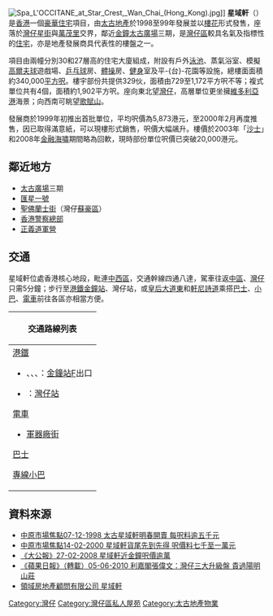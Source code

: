 {{Infobox_housinghk
| name = 星域軒<br/>StarCrest
| logo = 
| photo = StarCrest.JPG
| address = {{HKG}}[[灣仔|灣仔]][[星街|星街]]9號
| lot = 內地段第8853號
| developer = [[太古地產|太古地產]]
| management = 星域軒（管理）有限公司
| use = 住宅
| blocknumber = 2
| floornumber = 30（第1座）／27（第2座）
| yearofcompletion = 1999年第三季
| former = 
| facilities = 車位、會所、游泳池、遊樂場
| website = {{url|http://www.starcrest.com.hk}}
}}
[[File:Spa_L'OCCITANE_at_Star_Crest,_Wan_Chai_(Hong_Kong).jpg|thumb]]]]
'''星域軒'''（{{lang-en|StarCrest}}）是[[香港|香港]]一個[[豪華住宅|豪華住宅]]項目，由[[太古地產|太古地產]]於1998至99年發展並以[[樓花|樓花]]形式發售，座落於[[灣仔|灣仔]][[星街|星街]]與[[萬茂里|萬茂里]]交界，鄰近[[金鐘|金鐘]][[太古廣場|太古廣場]]三期，是[[灣仔區|灣仔區]]較具名氣及指標性的[[住宅|住宅]]，亦是地產發展商具代表性的樓盤之一。

項目由兩幢分別30和27層高的住宅大廈組成，附設有戶外[[泳池|泳池]]、蒸氣浴室、模擬[[高爾夫球|高爾夫球]]遊戲場、[[乒乓球|乒乓球]]房、[[體操|體操]]房、[[健身|健身]]室及平-{台}-花園等設施，總樓面面積約340,000[[平方呎|平方呎]]。樓宇部份共提供329伙，面積由729至1,172平方呎不等；複式單位共有4個，面積約1,902平方呎。座向東北望[[灣仔|灣仔]]，高層單位更坐擁[[維多利亞港|維多利亞港]]海景；向西南可眺望[[歌賦山|歌賦山]]。

發展商於1999年初推出首批單位，平均呎價為5,873港元，至2000年2月再度推售，因已取得滿意紙，可以現樓形式銷售，呎價大幅飊升。樓價於2003年「[[沙士|沙士]]」和2008年[[金融海嘯|金融海嘯]]期間略為回軟，現時部份單位呎價已突破20,000港元。

==鄰近地方==
*[[太古廣場|太古廣場]]三期
*[[匯星一號|匯星一號]]
*[[聖佛蘭士街|聖佛蘭士街]]（灣仔[[蘇豪區|蘇豪區]]）
*[[香港警察總部|香港警察總部]]
*[[正義道軍營|正義道軍營]]

==交通==
星域軒位處香港核心地段，毗連[[中西區_(香港)|中西區]]，交通幹線四通八達，駕車往返[[中區_(香港)|中區]]、[[灣仔|灣仔]]只需5分鐘；步行至[[港鐵|港鐵]][[金鐘站|金鐘站]]、灣仔站，或[[皇后大道東_(街道)|皇后大道東]]和[[軒尼詩道|軒尼詩道]]乘搭[[巴士|巴士]]、[[小巴|小巴]]、[[電車|電車]]前往各區亦相當方便。
{| class="mw-collapsible mw-collapsed wikitable" style="background:white; margin: 0 auto; width: auto;" 
! 交通路線列表
|-
|
;[[港鐵|港鐵]]
*{{港鐵路線標誌|TWL}}、{{港鐵路線標誌|ISL}}、{{港鐵路線標誌|SIL}}、{{港鐵路線標誌|ERL}}：[[金鐘站|金鐘站]]F出口
*{{港鐵路線標誌|ISL}}：[[灣仔站|灣仔站]]
;[[香港電車|電車]]
*[[軍器廠街|軍器廠街]]
;[[專利巴士|巴士]]
{{港島巴士簡單列表|1|2|5B|5X|6|6A|6X|10|11|15|23|23B|25|26|37A|37B|37X|40|40M|66|75|90|90C|97|722|789|N8X|N90}}
{{過海隧道巴士簡單列表|101|103|104|109|111|111P|113|115|182|182X|601|601P|603|603P|619|619X|621|641|680|680X|681|681P|690|690P}}
{{過海隧道巴士簡單列表|905|914|930|930A|930X|934|934A|935|936|948|960|960P|961|961P|962|962B|962P|962S|962X|968|969|969A|969B|969P|980A|980X|981P|982X|985|N121|N182|N368|N619|N680|N691|N962|N969}}
{{大嶼山巴士簡單列表|A11|A17|E11|E11A|N11}}
;[[專線小巴|專線小巴]]
{{港島專線小巴簡單列表|24A|24M|28|56|56A}}
|}

==資料來源==
*[http://www.centanet.com.hk/cmarket/n981207m.htm 中原市場焦點07-12-1998 太古星域軒明春開賣 每呎料逾五千元] {{Wayback|url=http://www.centanet.com.hk/cmarket/n981207m.htm |date=20160304121147 }}
*[http://www.centanet.com.hk/cmarket/2000_02/n000214n.htm 中原市場焦點14-02-2000 星域軒貨尾先到先得 呎價料七千至一萬元] {{Wayback|url=http://www.centanet.com.hk/cmarket/2000_02/n000214n.htm |date=20051202010454 }}
*[http://www.takungpao.com.hk/news/08/02/27/GW-869612.htm 《大公報》27-02-2008 星域軒近金鐘呎價逾萬]{{dead link|date=2018年3月 |bot=InternetArchiveBot |fix-attempted=yes }}
*[http://news.hotpot.hk/fruit/art_main.php?iss_id=20100605&sec_id=15307&art_id=14102373 《蘋果日報》（轉載）05-06-2010 利嘉閣張偉文：灣仔三大升級盤 貴過陽明山莊]{{dead link|date=2018年3月 |bot=InternetArchiveBot |fix-attempted=yes }}
*[http://m.landscope.com/stockdetail.php?idStock=123803&mode=rent&page=rent&district=26&startrecord=0&lang=zh_hant 領域房地產顧問有限公司 星域軒]

{{太古集團}}

[[Category:灣仔|Category:灣仔]]
[[Category:灣仔區私人屋苑|Category:灣仔區私人屋苑]]
[[Category:太古地產物業|Category:太古地產物業]]
